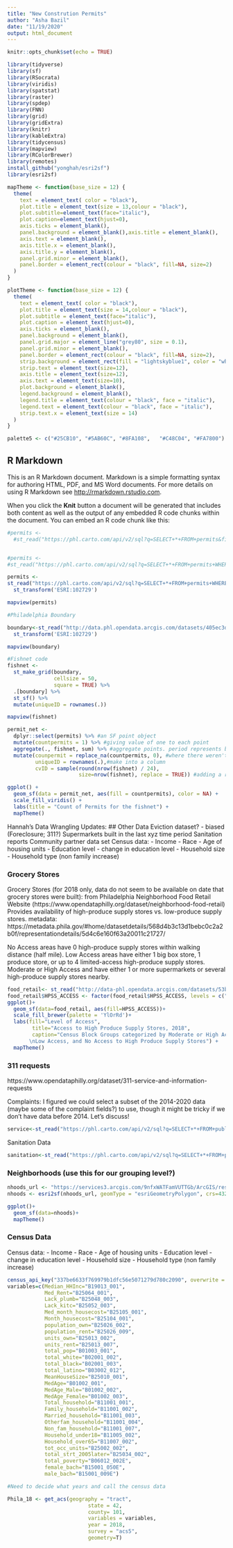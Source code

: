 ```yaml
---
title: "New Constrution Permits"
author: "Asha Bazil"
date: "11/19/2020"
output: html_document
---
```


```r
knitr::opts_chunk$set(echo = TRUE)

library(tidyverse)
library(sf)
library(RSocrata)
library(viridis)
library(spatstat)
library(raster)
library(spdep)
library(FNN)
library(grid)
library(gridExtra)
library(knitr)
library(kableExtra)
library(tidycensus)
library(mapview)
library(RColorBrewer)
library(remotes)
install_github("yonghah/esri2sf")
library(esri2sf)
```


```r

mapTheme <- function(base_size = 12) {
  theme(
    text = element_text( color = "black"),
    plot.title = element_text(size = 13,colour = "black"),
    plot.subtitle=element_text(face="italic"),
    plot.caption=element_text(hjust=0),
    axis.ticks = element_blank(),
    panel.background = element_blank(),axis.title = element_blank(),
    axis.text = element_blank(),
    axis.title.x = element_blank(),
    axis.title.y = element_blank(),
    panel.grid.minor = element_blank(),
    panel.border = element_rect(colour = "black", fill=NA, size=2)
  )
}

plotTheme <- function(base_size = 12) {
  theme(
    text = element_text( color = "black"),
    plot.title = element_text(size = 14,colour = "black"),
    plot.subtitle = element_text(face="italic"),
    plot.caption = element_text(hjust=0),
    axis.ticks = element_blank(),
    panel.background = element_blank(),
    panel.grid.major = element_line("grey80", size = 0.1),
    panel.grid.minor = element_blank(),
    panel.border = element_rect(colour = "black", fill=NA, size=2),
    strip.background = element_rect(fill = "lightskyblue1", color = "white"),
    strip.text = element_text(size=12),
    axis.title = element_text(size=12),
    axis.text = element_text(size=10),
    plot.background = element_blank(),
    legend.background = element_blank(),
    legend.title = element_text(colour = "black", face = "italic"),
    legend.text = element_text(colour = "black", face = "italic"),
    strip.text.x = element_text(size = 14)
  )
}

palette5 <- c("#25CB10", "#5AB60C", "#8FA108",   "#C48C04", "#FA7800")
```
## R Markdown

This is an R Markdown document. Markdown is a simple formatting syntax for authoring HTML, PDF, and MS Word documents. For more details on using R Markdown see <http://rmarkdown.rstudio.com>.

When you click the **Knit** button a document will be generated that includes both content as well as the output of any embedded R code chunks within the document. You can embed an R code chunk like this:

```r
#permits <- 
  #st_read("https://phl.carto.com/api/v2/sql?q=SELECT+*+FROM+permits&filename=permits&format=geojson&skipfields=cartodb_id")


#permits <- 
#st_read("https://phl.carto.com/api/v2/sql?q=SELECT+*+FROM+permits+WHERE+permitissuedate+>=+'2010-01-01'+AND+permitissuedate+<+'2020-02-01'AND+typeofwork+=+'NEW+CONSTRUCTION'&filename=permits&format=geojson&skipfields=cartodb_id")

permits <- 
st_read("https://phl.carto.com/api/v2/sql?q=SELECT+*+FROM+permits+WHERE+permitissuedate+>=+'2010-01-01'+AND+permitissuedate+<+'2020-02-01'AND+permitdescription+=+'RESIDENTIAL+BUILDING+PERMIT'&filename=permits&format=geojson&skipfields=cartodb_id")%>%
  st_transform('ESRI:102729')

mapview(permits)

```

```r
#Philadelphia Boundary

boundary<-st_read("http://data.phl.opendata.arcgis.com/datasets/405ec3da942d4e20869d4e1449a2be48_0.geojson")%>%
  st_transform('ESRI:102729')

mapview(boundary)
```

```r
#Fishnet code
fishnet <- 
  st_make_grid(boundary,
               cellsize = 50, 
               square = TRUE) %>%
  .[boundary] %>%
  st_sf() %>%
  mutate(uniqueID = rownames(.))

mapview(fishnet)

permit_net <- 
  dplyr::select(permits) %>% #an SF point object
  mutate(countpermits = 1) %>% #giving value of one to each point
  aggregate(., fishnet, sum) %>% #aggregate points. period represents burglaries. sum number of "1" points that fall within each grid cell. aggregate is a type of spatial join. normally would do a join and them summarize, but this does both in one step. 
  mutate(counpermit = replace_na(countpermits, 0), #where there weren't any crimes
         uniqueID = rownames(.),#make into a column
         cvID = sample(round(nrow(fishnet) / 24), 
                       size=nrow(fishnet), replace = TRUE)) #adding a random number to each grid cell for cross validation later

ggplot() +
  geom_sf(data = permit_net, aes(fill = countpermits), color = NA) +
  scale_fill_viridis() +
  labs(title = "Count of Permits for the fishnet") +
  mapTheme()

```




Hannah's Data Wrangling Updates:
## Other Data
Eviction dataset? - biased (Foreclosure; 311?)
Supermarkets built in the last xyz time period
Sanitation reports
Community partner data set
Census data: 
  - Income
  - Race
  - Age of housing units
  - Education level - change in education level
  - Household size
  - Household type (non family increase)

### Grocery Stores
Grocery Stores (for 2018 only, data do not seem to be available on date that grocery stores were built): from Philadelphia Neighborhood Food Retail Website (https://www.opendataphilly.org/dataset/neighborhood-food-retail)
Provides availability of high-produce supply stores vs. low-produce supply stores.
metadata: https://metadata.phila.gov/#home/datasetdetails/568d4b3c13d1bebc0c2a2b0f/representationdetails/5d4c6e160f63a20011c21727/

No Access areas have 0 high-produce supply stores within walking distance (half mile). Low Access areas have either 1 big box store, 1 produce store, or up to 4 limited-access high-produce supply stores. Moderate or High Access and have either 1 or more supermarkets or several high-produce supply stores nearby.
```r
food_retail<- st_read("http://data-phl.opendata.arcgis.com/datasets/53b8a1c653a74c92b2de23a5d7bf04a0_0.geojson")
food_retail$HPSS_ACCESS <- factor(food_retail$HPSS_ACCESS, levels = c("Moderate or High Access", "Low Access", "No Access", "NA"))
ggplot()+
  geom_sf(data=food_retail, aes(fill=HPSS_ACCESS))+
  scale_fill_brewer(palette = 'YlOrRd')+
  labs(fill="Level of Access",
        title="Access to High Produce Supply Stores, 2018",
        caption="Census Block Groups categorized by Moderate or High Access, 
       \nLow Access, and No Access to High Produce Supply Stores") +
  mapTheme()
```


### 311 requests 
https://www.opendataphilly.org/dataset/311-service-and-information-requests

Complaints: I figured we could select a subset of the 2014-2020 data (maybe some of the complaint fields?) to use, though it might be tricky if we don't have data before 2014. Let's discuss!
```r
service<-st_read("https://phl.carto.com/api/v2/sql?q=SELECT+*+FROM+public_cases_fc+WHERE+service_name+=+'Dangerous+Building+Complaint'&filename=service&format=geojson&skipfields=cartodb_id")
```

Sanitation Data
```r
sanitation<-st_read("https://phl.carto.com/api/v2/sql?q=SELECT+*+FROM+public_cases_fc+WHERE+service_name+=+'Sanitation+/+Dumpster+Violation'OR+service_name+=+'Illegal+Dumping'&filename=sanitation&format=geojson&skipfields=cartodb_id")
```

### Neighborhoods (use this for our grouping level?)
```r
nhoods_url <- "https://services3.arcgis.com/9nfxWATFamVUTTGb/ArcGIS/rest/services/PhillyNeighborhoodsOct2_WFL1/FeatureServer/0"
nhoods <- esri2sf(nhoods_url, geomType = "esriGeometryPolygon", crs=4326)

ggplot()+
  geom_sf(data=nhoods)+
  mapTheme()
```

### Census Data
Census data: 
  - Income
  - Race
  - Age of housing units
  - Education level - change in education level
  - Household size
  - Household type (non family increase)
```r
census_api_key("337be6633f769979b1dfc56e5071279d780c2090", overwrite = TRUE)
variables=c(Median_HHInc="B19013_001",
            Med_Rent="B25064_001",
            Lack_plumb="B25048_003",
            Lack_kitc="B25052_003",
            Med_month_housecost="B25105_001",
            Month_housecost="B25104_001",
            population_own="B25026_002",
            population_rent="B25026_009",
            units_own="B25013_002",
            units_rent="B25013_007",
            total_pop="B01003_001",
            total_white="B02001_002",
            total_black="B02001_003",
            total_latino="B03002_012",
            MeanHouseSize="B25010_001",
            MedAge="B01002_001",
            MedAge_Male="B01002_002",
            MedAge_Female="B01002_003",
            Total_household="B11001_001",
            Family_household="B11001_002",
            Married_household="B11001_003",
            Otherfam_household="B11001_004",
            Non_fam_household="B11001_007",
            Household_under18="B11005_002",
            Household_over65="B11007_002",
            tot_occ_units="B25002_002",
            total_strt_2005later="B25034_002",
            total_poverty="B06012_002E",
            female_bach="B15001_050E",
            male_bach="B15001_009E")

#Need to decide what years and call the census data

Phila_18 <- get_acs(geography = "tract",
                          state = 42,
                          county= 101,
                          variables = variables,
                          year = 2018,
                          survey = "acs5",
                          geometry=T)
```